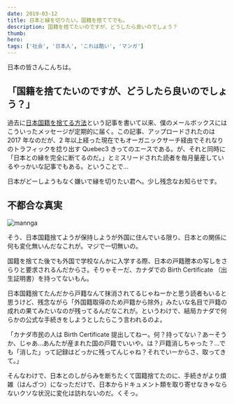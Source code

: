 ```yaml
---
date: 2019-03-12
title: 日本と縁を切りたい。国籍を捨ててでも。
description: 国籍を捨てたいのですが、どうしたら良いのでしょう？
thumb:
hero:
tags: ['社会', '日本人', 'これは酷い', 'マンガ']
---
```


日本の皆さんこんちは。

## 「国籍を捨てたいのですが、どうしたら良いのでしょう？」

過去に[日本国籍を捨てる方法](/blog/japanese-nationality '過去記事：日本国籍を捨てる方法')という記事を書いて以来、僕のメールボックスにはこういったメッセージが定期的に届く。この記事、アップロードされたのは 2017 年なのだが、2 年以上経った現在でもオーガニックサーチ経由でそれなりのトラフィックを捻り出す Quebec3 きってのエースである。が、それと同時に「日本との縁を完全に断てるのだ。」とミスリードされた読者を毎月量産しているやっかいな記事でもある。ということで…

日本がどーしようもなく嫌いで縁を切りたい君へ。少し残念なお知らせです。

## 不都合な真実

![mannga](https://res.cloudinary.com/de9x7yfyb/image/upload/f_auto,q_auto,r_6,w_680/v1637734525/qc3/posts/inconvenient-facts-nationality/manga-01_lca9th.jpg)

そう、日本国籍捨てようが保持しようが外国に住んでいる限り、日本との関係に何も変化無いんだなこれが。マジで一切無いの。

国籍を捨てた後でも外国で学校なんかに入学する際、日本の戸籍謄本の写しをさらりと要求されるんだからさ。そりゃそーだ、カナダでの Birth Certificate （出生証明書）を持ってないもん。

日本国籍捨てたんだから戸籍なんて抹消されてるじゃねーかと思う読者もいると思うけど、残念ながら「外国籍取得のため戸籍から除外」みたいな名目で戸籍の成れの果てみたいなのが残ってるんだなこれが。というわけで、結局カナダで何らかの公式な手続きをしようとしたらこう言われるのよ。

「カナダ市民の人は Birth Certificate 提出してねー。何？持ってない？あーそうか、じゃあ…あんたが産まれた国の戸籍でいいや。は？戸籍消しちゃった？…でも「消した」って記録はどっかに残ってんじゃね？それでいーからさ、取ってきて。」

そんなわけで、日本とのしがらみを断ちたくて国籍捨てたのに、手続きがより煩雑（はんざつ）になっただけで、日本からドキュメント類を取り寄せなきゃならないクソな状況に変化は訪れないのだ。くそっ。

